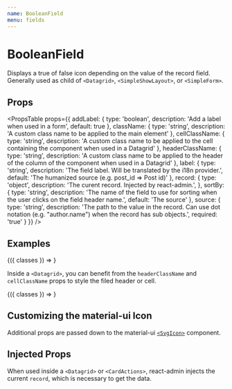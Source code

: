 ```yaml
---
name: BooleanField
menu: fields
---
```



# BooleanField

Displays a true of false icon depending on the value of the record field. Generally used as child of `<Datagrid>`, `<SimpleShowLayout>`, or `<SimpleForm>`.

<Playground>
    <SimpleShowLayout resource="post" record={{ is_published: true, is_final: false, is_strange: 'neither true or false' }} style={{ display:'flex', justifyContent: 'space-around' }}>
        <BooleanField source="is_published"  />
        <BooleanField source="is_final"  />
        <BooleanField source="is_strange" />
    </SimpleShowLayout>
</Playground>

## Props

<PropsTable props={{
    addLabel: { 
        type: 'boolean',
        description: 'Add a label when used in a form',
        default: true
    },
    className: {
        type: 'string',
        description: 'A custom class name to be applied to the main element'
    },
    cellClassName: {
        type: 'string',
        description: 'A custom class name to be applied to the cell containing the component when used in a Datagrid'
    },
    headerClassName: {
        type: 'string',
        description: 'A custom class name to be applied to the header of the column of the component when used in a Datagrid'
    },
    label: {
        type: 'string',
        description: 'The field label. Will be translated by the i18n provider.',
        default: 'The humanized source (e.g. post_id => Post id)'
    },
    record: { 
        type: 'object',
        description: 'The curent record. Injected by react-admin.',
    },
    sortBy: { 
        type: 'string',
        description: 'The name of the field to use for sorting when the user clicks on the field header name.',
        default: 'The source'
    },
    source: { 
        type: 'string',
        description: 'The path to the value in the record. Can use dot notation (e.g. "author.name") when the record has sub objects.',
        required: 'true'
    }
}} />

## Examples

<Playground>
    <WithStyles styles={{ dark: { background: '#ccffe3' }}}>
    {({ classes }) => 
        <SimpleShowLayout resource="post" record={{ is_published: true, is_final: false, has_class: true }} style={{ display:'flex', justifyContent: 'space-around' }}>
            <BooleanField source="is_published" label="Published?" />
            <BooleanField source="is_final" addLabel={false} />
            <BooleanField source="has_class" className={classes.dark} />
        </SimpleShowLayout>
    }
    </WithStyles>
</Playground>

Inside a `<Datagrid>`, you can benefit from the `headerClassName` and `cellClassName` props to style the filed header or cell.

<Playground>
<WithStyles styles={{ green: { background: '#ccffe3' }, yellow: { background: '#ffc' }}}>
    {({ classes }) => 
        <Datagrid resource="post" ids={[1, 2]} data={{
            1: { is_published: true, is_final: false, has_class: true },
            2: { is_published: false, is_final: false, has_class: false }
        }}>
            <BooleanField source="is_published" headerClassName={classes.green} />
            <BooleanField source="is_final" cellClassName={classes.yellow} />
            <BooleanField source="has_class" />
        </Datagrid>
    }
    </WithStyles>
</Playground>

## Customizing the material-ui Icon

Additional props are passed down to the material-ui [`<SvgIcon>`](https://material-ui.com/api/svg-icon/) component.

<Playground>  
    <SimpleShowLayout resource="post" record={{ is_published: true, is_final: false, has_class: true, }} style={{ display:'flex', justifyContent: 'space-around' }}>  
        <BooleanField source="is_published" nativeColor="#afa" />
        <BooleanField source="is_final" color="secondary" />
        <BooleanField source="has_class" titleAccess="Has Class" />
    </SimpleShowLayout>
</Playground>

## Injected Props

When used inside a `<Datagrid>` or `<CardActions>`, react-admin injects the current `record`, which is necessary to get the data.

<Playground>
    <BooleanField source="is_published" record={{ id: 123, title: "hello, world", is_published: true }} />
</Playground>
